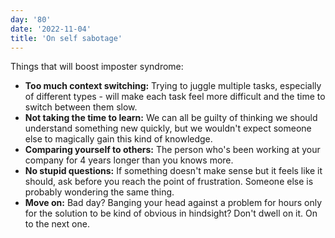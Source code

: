 ```yaml
---
day: '80'
date: '2022-11-04'
title: 'On self sabotage'
---
```


Things that will boost imposter syndrome:

- **Too much context switching:** Trying to juggle multiple tasks, especially of different types - will make each task feel more difficult and the time to switch between them slow.
- **Not taking the time to learn:** We can all be guilty of thinking we should understand something new quickly, but we wouldn't expect someone else to magically gain this kind of knowledge.
- **Comparing yourself to others:** The person who's been working at your company for 4 years longer than you knows more.
- **No stupid questions:** If something doesn't make sense but it feels like it should, ask before you reach the point of frustration. Someone else is probably wondering the same thing.
- **Move on:** Bad day? Banging your head against a problem for hours only for the solution to be kind of obvious in hindsight? Don't dwell on it. On to the next one.
